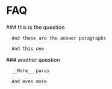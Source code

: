
<HeaderSection>

# FAQ

</HeaderSection>

<QuestionsSection>
  <QuestionItem>
      ### this is the question

      And these are the answer paragraphs

      And this one

  </QuestionItem>

  <QuestionItem>
      ### another question

      __More__ paras

      And even more

  </QuestionItem>
</QuestionsSection>
<ContactUsSection />
